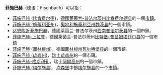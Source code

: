 '''菲施巴赫'''（德语：Fischbach）可以指：

*[[菲施巴赫_(比肯费尔德)|菲施巴赫 (比肯费尔德)]]，[[德國|德國]][[莱茵兰-普法尔茨州|莱茵兰-普法尔茨州]][[比肯费尔德县|比肯费尔德县]]的一個[[市镇_(德国)|市鎮]]。
*[[菲施巴赫_(施蒂利亚州)|菲施巴赫 (施蒂利亚州)]]，[[奧地利|奧地利]][[施蒂利亞州|施蒂利亞州]][[魏茨县|魏茨县]]的一個市鎮。
*[[达恩附近菲施巴赫|达恩附近菲施巴赫]]，德國莱茵兰-普法尔茨州[[西南普法尔茨县|西南普法尔茨县]]的一個市鎮。
*[[菲施巴赫-上拉登|菲施巴赫-上拉登]]，德國莱茵兰-普法尔茨州[[比特堡-普吕姆埃菲尔县|比特堡-普吕姆埃菲尔县]]的一個市鎮
*[[菲施巴赫_(圖林根州)|菲施巴赫 (圖林根州)]]，德國[[圖林根州|圖林根州]][[瓦尔特堡县|瓦尔特堡县]]的一個市鎮。
*[[菲施巴赫_(琉森州)|菲施巴赫 (琉森州)]]，[[瑞士|瑞士]][[琉森州|琉森州]]的一個市鎮。
*[[菲施巴赫-格斯利孔|菲施巴赫-格斯利孔]]，瑞士[[阿爾高州|阿爾高州]]的一個市鎮。
*[[菲施巴赫_(梅尔施县)|菲施巴赫 (梅尔施县)]]，[[卢森堡|卢森堡]]中部[[梅尔施县|梅尔施县]]的一个[[市镇_(卢森堡)|市镇]]。

{{disambig|Fischbach|Cat=四字地名消歧义}}